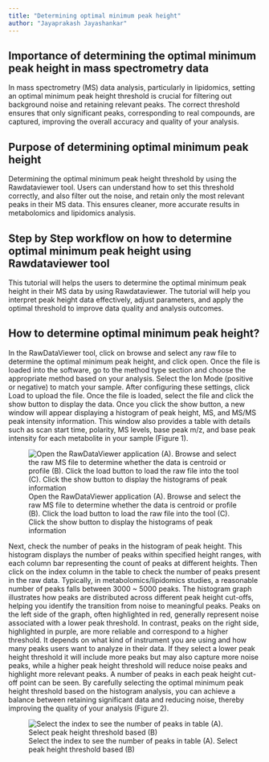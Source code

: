 ```yaml
---
title: "Determining optimal minimum peak height"
author: "Jayaprakash Jayashankar"
---
```

## Importance of determining the optimal minimum peak height in mass spectrometry data

In mass spectrometry (MS) data analysis, particularly in lipidomics, setting an optimal minimum peak height threshold is crucial for filtering out background noise and retaining relevant peaks. The correct threshold ensures that only significant peaks, corresponding to real compounds, are captured, improving the overall accuracy and quality of your analysis.

## Purpose of determining optimal minimum peak height

Determining the optimal minimum peak height threshold by using the Rawdataviewer tool. Users can understand how to set this threshold correctly, and also filter out the noise, and retain only the most relevant peaks in their MS data. This ensures cleaner, more accurate results in metabolomics and lipidomics analysis. 

## Step by Step workflow on how to determine optimal minimum peak height using Rawdataviewer tool

This tutorial will helps the users to determine the optimal minimum peak height in their MS data by using Rawdataviewer. The tutorial will help you interpret peak height data effectively, adjust parameters, and apply the optimal threshold to improve data quality and analysis outcomes. 

## How to determine optimal minimum peak height?

In the RawDataViewer tool, click on browse and select any raw file to determine the optimal minimum peak height, and click open. Once the file is loaded into the software, go to the method type section and choose the appropriate method based on your analysis. Select the Ion Mode (positive or negative) to match your sample. After configuring these settings, click Load to upload the file. Once the file is loaded, select the file and click the show button to display the data. Once you click the show button, a new window will appear displaying a histogram of peak height, MS, and MS/MS peak intensity information. This window also provides a table with details such as scan start time, polarity, MS levels, base peak m/z, and base peak intensity for each metabolite in your sample (Figure 1). 

![Open the RawDataViewer application (A). Browse and select the raw MS file to determine whether the data is centroid or profile (B). Click the load button to load the raw file into the tool (C). Click the show button to display the histograms of peak information](images/Optimal Peak height/Figure-1.png){#fig-1}

Next, check the number of peaks in the histogram of peak height. This histogram displays the number of peaks within specified height ranges, with each column bar representing the count of peaks at different heights. Then click on the index column in the table to check the number of peaks present in the raw data. Typically, in metabolomics/lipidomics studies, a reasonable number of peaks falls between 3000 ~ 5000 peaks. The histogram graph illustrates how peaks are distributed across different peak height cut-offs, helping you identify the transition from noise to meaningful peaks. Peaks on the left side of the graph, often highlighted in red, generally represent noise associated with a lower peak threshold. In contrast, peaks on the right side, highlighted in purple, are more reliable and correspond to a higher threshold. It depends on what kind of instrument you are using and how many peaks users want to analyze in their data. If they select a lower peak height threshold it will include more peaks but may also capture more noise peaks, while a higher peak height threshold will reduce noise peaks and highlight more relevant peaks. A number of peaks in each peak height cut-off point can be seen. By carefully selecting the optimal minimum peak height threshold based on the histogram analysis, you can achieve a balance between retaining significant data and reducing noise, thereby improving the quality of your analysis (Figure 2).

![Select the index to see the number of peaks in table (A). Select peak height threshold based (B)](images/Optimal Peak height/Figure-2.png){#fig-1}
